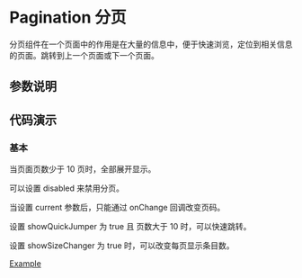 
# Pagination 分页

<Subtitle>
  分页组件在一个页面中的作用是在大量的信息中，便于快速浏览，定位到相关信息的页面。跳转到上一个页面或下一个页面。
</Subtitle>

## 参数说明

<ArgsTable of={Pagination} />

## 代码演示

### 基本

当页面页数少于 10 页时，全部展开显示。

可以设置 disabled 来禁用分页。

当设置 current 参数后，只能通过 onChange 回调改变页码。

设置 showQuickJumper 为 true 且 页数大于 10 时，可以快速跳转。

设置 showSizeChanger 为 true 时，可以改变每页显示条目数。

[Example](/?path=/story/functional-components-pagination--default)
